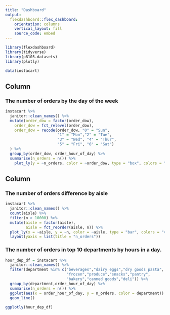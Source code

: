 ```yaml
---
title: "Dashboard"
output: 
  flexdashboard::flex_dashboard:
    orientation: columns
    vertical_layout: fill
    source_code: embed
---
```


```r
library(flexdashboard)
library(tidyverse)
library(p8105.datasets)
library(plotly)
```

```r
data(instacart)
```

Column {data-width=650}
-----------------------------------------------------------------------

### The number of orders by the day of the week

```r
instacart %>%
  janitor::clean_names() %>%
  mutate(order_dow = factor(order_dow),
    order_dow = fct_relevel(order_dow),
    order_dow = recode(order_dow, "0" = "Sun",
                       "1" = "Mon","2" = "Tue",
                       "3" = "Wed", "4" = "Thur", 
                       "5" = "Fri", "6" = "Sat")
  ) %>%
  group_by(order_dow, order_hour_of_day) %>%
  summarise(n_orders = n()) %>%
    plot_ly(y = ~n_orders, color = ~order_dow, type = "box", colors = "viridis") 

```

Column {data-width=350}
-----------------------------------------------------------------------

### The number of orders difference by aisle

```r
instacart %>%
  janitor::clean_names() %>%
  count(aisle) %>%
  filter(n > 10000) %>%
  mutate(aisle = factor(aisle),
         aisle = fct_reorder(aisle, n)) %>% 
  plot_ly(x = ~aisle, y = ~n, color = ~aisle, type = "bar", colors = "viridis") %>% 
  layout(yaxis = list(title = "n_orders"))
```

### The number of orders in top 10 departments by hours in a day.

```r
hour_dep_df = instacart %>%
  janitor::clean_names() %>%
  filter(department %in% c("beverages","dairy eggs","dry goods pasta",
                           "frozen","produce","snacks","pantry",
                           "bakery","canned goods","deli")) %>%
  group_by(department,order_hour_of_day) %>%
  summarise(n_orders = n()) %>% 
  ggplot(aes(x = order_hour_of_day, y = n_orders, color = department)) + 
  geom_line() 
  
ggplotly(hour_dep_df) 
```